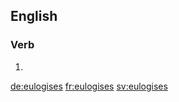 ==English==

===Verb===
{{head|en|verb form}}

# {{en-third-person singular of|eulogise}}

[[de:eulogises]]
[[fr:eulogises]]
[[sv:eulogises]]
